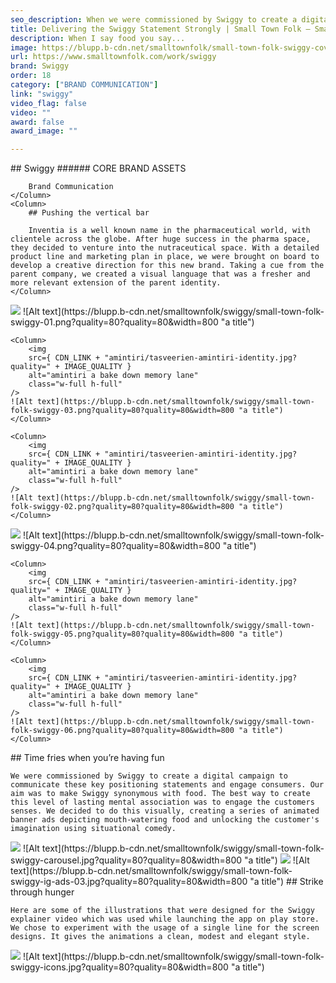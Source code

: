 ```yaml
---
seo_description: When we were commissioned by Swiggy to create a digital campaign we created a series of animated banner ads depicting mouth-watering food and unlocking the customer's imagination using situational comedy.
title: Delivering the Swiggy Statement Strongly | Small Town Folk — Small Town Folk
description: When I say food you say...
image: https://blupp.b-cdn.net/smalltownfolk/small-town-folk-swiggy-cover.jpg?quality=80
url: https://www.smalltownfolk.com/work/swiggy
brand: Swiggy 
order: 18
category: ["BRAND COMMUNICATION"]
link: "swiggy"
video_flag: false
video: ""
award: false
award_image: ""

---
```


<Column2>
    <Column>
        ## Swiggy
        ###### CORE BRAND ASSETS

        Brand Communication
    </Column>
    <Column>  
        ## Pushing the vertical bar
        
        Inventia is a well known name in the pharmaceutical world, with clientele across the globe. After huge success in the pharma space, they decided to venture into the nutraceutical space. With a detailed product line and marketing plan in place, we were brought on board to develop a creative direction for this new brand. Taking a cue from the parent company, we created a visual language that was a fresher and more relevant extension of the parent identity.
    </Column>
</Column2>

<Column3>
    <Column>
        <img
        src={ CDN_LINK + "amintiri/tasveerien-amintiri-identity.jpg?quality=" + IMAGE_QUALITY }
        alt="amintiri a bake down memory lane"
        class="w-full h-full"
    />
    ![Alt text](https://blupp.b-cdn.net/smalltownfolk/swiggy/small-town-folk-swiggy-01.png?quality=80?quality=80&width=800 "a title") 
    </Column>

    <Column>
        <img
        src={ CDN_LINK + "amintiri/tasveerien-amintiri-identity.jpg?quality=" + IMAGE_QUALITY }
        alt="amintiri a bake down memory lane"
        class="w-full h-full"
    />
    ![Alt text](https://blupp.b-cdn.net/smalltownfolk/swiggy/small-town-folk-swiggy-03.png?quality=80?quality=80&width=800 "a title")
    </Column>

    <Column>
        <img
        src={ CDN_LINK + "amintiri/tasveerien-amintiri-identity.jpg?quality=" + IMAGE_QUALITY }
        alt="amintiri a bake down memory lane"
        class="w-full h-full"
    />
    ![Alt text](https://blupp.b-cdn.net/smalltownfolk/swiggy/small-town-folk-swiggy-02.png?quality=80?quality=80&width=800 "a title")
    </Column>
</Column3>

<Column3>
    <Column>
        <img
        src={ CDN_LINK + "amintiri/tasveerien-amintiri-identity.jpg?quality=" + IMAGE_QUALITY }
        alt="amintiri a bake down memory lane"
        class="w-full h-full"
    />
    ![Alt text](https://blupp.b-cdn.net/smalltownfolk/swiggy/small-town-folk-swiggy-04.png?quality=80?quality=80&width=800 "a title") 
    </Column>

    <Column>
        <img
        src={ CDN_LINK + "amintiri/tasveerien-amintiri-identity.jpg?quality=" + IMAGE_QUALITY }
        alt="amintiri a bake down memory lane"
        class="w-full h-full"
    />
    ![Alt text](https://blupp.b-cdn.net/smalltownfolk/swiggy/small-town-folk-swiggy-05.png?quality=80?quality=80&width=800 "a title")
    </Column>

    <Column>
        <img
        src={ CDN_LINK + "amintiri/tasveerien-amintiri-identity.jpg?quality=" + IMAGE_QUALITY }
        alt="amintiri a bake down memory lane"
        class="w-full h-full"
    />
    ![Alt text](https://blupp.b-cdn.net/smalltownfolk/swiggy/small-town-folk-swiggy-06.png?quality=80?quality=80&width=800 "a title")
    </Column>
</Column3>

<Column>
    ## Time fries when you’re having fun

    We were commissioned by Swiggy to create a digital campaign to communicate these key positioning statements and engage consumers. Our aim was to make Swiggy synonymous with food. The best way to create this level of lasting mental association was to engage the customers senses. We decided to do this visually, creating a series of animated banner ads depicting mouth-watering food and unlocking the customer's imagination using situational comedy.
</Column>

<Column>
    <img
        src={ CDN_LINK + "amintiri/tasveerien-amintiri-identity.jpg?quality=" + IMAGE_QUALITY }
        alt="amintiri a bake down memory lane"
        class="w-full h-full"
    />
    ![Alt text](https://blupp.b-cdn.net/smalltownfolk/swiggy/small-town-folk-swiggy-carousel.jpg?quality=80?quality=80&width=800 "a title") 
</Column>

<Column>
    <img
        src={ CDN_LINK + "amintiri/tasveerien-amintiri-identity.jpg?quality=" + IMAGE_QUALITY }
        alt="amintiri a bake down memory lane"
        class="w-full h-full"
    />
    ![Alt text](https://blupp.b-cdn.net/smalltownfolk/swiggy/small-town-folk-swiggy-ig-ads-03.jpg?quality=80?quality=80&width=800 "a title") 
</Column>

<Column>
    ## Strike through hunger

    Here are some of the illustrations that were designed for the Swiggy explainer video which was used while launching the app on play store. We chose to experiment with the usage of a single line for the screen designs. It gives the animations a clean, modest and elegant style.
</Column>

<Column>
    <img
        src={ CDN_LINK + "amintiri/tasveerien-amintiri-identity.jpg?quality=" + IMAGE_QUALITY }
        alt="amintiri a bake down memory lane"
        class="w-full h-full"
    />
    ![Alt text](https://blupp.b-cdn.net/smalltownfolk/swiggy/small-town-folk-swiggy-icons.jpg?quality=80?quality=80&width=800 "a title") 
</Column>
